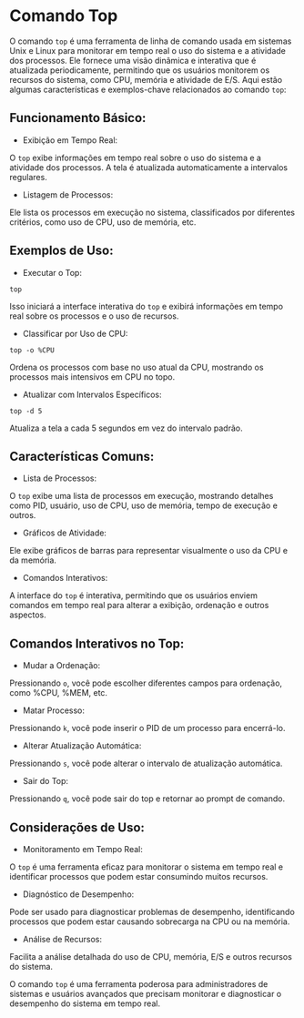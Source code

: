 # Comando Top

O comando `top` é uma ferramenta de linha de comando usada em sistemas Unix e Linux para monitorar em tempo real o uso do sistema e a atividade dos processos. Ele fornece uma visão dinâmica e interativa que é atualizada periodicamente, permitindo que os usuários monitorem os recursos do sistema, como CPU, memória e atividade de E/S. Aqui estão algumas características e exemplos-chave relacionados ao comando `top`:

## Funcionamento Básico:

- Exibição em Tempo Real:

O `top` exibe informações em tempo real sobre o uso do sistema e a atividade dos processos. A tela é atualizada automaticamente a intervalos regulares.

- Listagem de Processos:

Ele lista os processos em execução no sistema, classificados por diferentes critérios, como uso de CPU, uso de memória, etc.

## Exemplos de Uso:

- Executar o Top:

`top`

Isso iniciará a interface interativa do `top` e exibirá informações em tempo real sobre os processos e o uso de recursos.

- Classificar por Uso de CPU:

`top -o %CPU`

Ordena os processos com base no uso atual da CPU, mostrando os processos mais intensivos em CPU no topo.

- Atualizar com Intervalos Específicos:

`top -d 5`

Atualiza a tela a cada 5 segundos em vez do intervalo padrão.

## Características Comuns:

- Lista de Processos:

O `top` exibe uma lista de processos em execução, mostrando detalhes como PID, usuário, uso de CPU, uso de memória, tempo de execução e outros.

- Gráficos de Atividade:

Ele exibe gráficos de barras para representar visualmente o uso da CPU e da memória.

- Comandos Interativos:

A interface do `top` é interativa, permitindo que os usuários enviem comandos em tempo real para alterar a exibição, ordenação e outros aspectos.

## Comandos Interativos no Top:

- Mudar a Ordenação:

Pressionando `o`, você pode escolher diferentes campos para ordenação, como %CPU, %MEM, etc.

- Matar Processo:

Pressionando `k`, você pode inserir o PID de um processo para encerrá-lo.

- Alterar Atualização Automática:

Pressionando `s`, você pode alterar o intervalo de atualização automática.

- Sair do Top:

Pressionando `q`, você pode sair do top e retornar ao prompt de comando.

## Considerações de Uso:

- Monitoramento em Tempo Real:

O `top` é uma ferramenta eficaz para monitorar o sistema em tempo real e identificar processos que podem estar consumindo muitos recursos.

- Diagnóstico de Desempenho:

Pode ser usado para diagnosticar problemas de desempenho, identificando processos que podem estar causando sobrecarga na CPU ou na memória.

- Análise de Recursos:

Facilita a análise detalhada do uso de CPU, memória, E/S e outros recursos do sistema.

O comando `top` é uma ferramenta poderosa para administradores de sistemas e usuários avançados que precisam monitorar e diagnosticar o desempenho do sistema em tempo real.